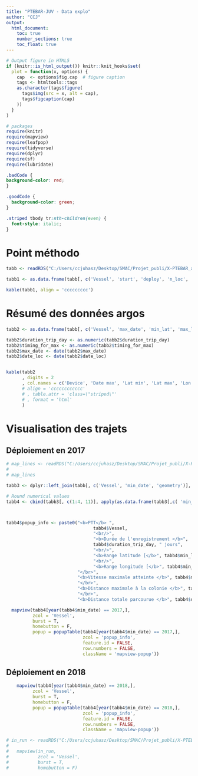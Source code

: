 ```yaml
---
title: "PTEBAR-JUV - Data explo"
author: "CCJ"
output:
  html_document:
    toc: true
    number_sections: true
    toc_float: true
---
```


```r
# Output figure in HTML5
if (knitr::is_html_output()) knitr::knit_hooks$set(
  plot = function(x, options) {
    cap  <- options$fig.cap  # figure caption
    tags <- htmltools::tags
    as.character(tags$figure(
      tags$img(src = x, alt = cap),
      tags$figcaption(cap)
    ))
  }
)

# packages
require(knitr)
require(mapview)
require(leafpop)
require(tidyverse)
require(dplyr)
require(sf)
require(lubridate)
```

```css
.badCode {
background-color: red;
}

.goodCode {
  background-color: green;
}

.striped tbody tr:nth-children(even) {
  font-style: italic;
}
```

# Point méthodo  
 
```r
tabb <- readRDS("C:/Users/ccjuhasz/Desktop/SMAC/Projet_publi/X-PTEBAR_argos_JUV/DATA/PTEBAR_JUV_Infos_bilan.rds")

tabb1 <- as.data.frame(tabb[, c('Vessel', 'start', 'deploy', 'n_loc', 'attach', 'burrow', 'ring', 'weight', 'wing', 'remark')])[, -11]

kable(tabb1, align = 'ccccccccc')
```

# Résumé des données argos
```r
tabb2 <- as.data.frame(tabb[, c('Vessel', 'max_date', 'min_lat', 'max_lat', 'min_lon', 'max_lon', 'max_speed', 'max_dist_km', 'date_loc', 'timing_for_max', 'dist_travel_km', 'duration_trip_day')])[, -13]

tabb2$duration_trip_day <- as.numeric(tabb2$duration_trip_day)
tabb2$timing_for_max <- as.numeric(tabb2$timing_for_max)
tabb2$max_date <- date(tabb2$max_date)
tabb2$date_loc <- date(tabb2$date_loc)


kable(tabb2
      , digits = 2
      , col.names = c('Device', 'Date max', 'Lat min', 'Lat max', 'Lon min', 'Lon max', 'Speed max', 'Dist max', 'Date dist max', 'Nb jr pour max loc', 'Dist tot', 'Duree trajet')
      # align = 'cccccccccccc'
      # , table.attr = 'class=\"striped\"'
      # , format = 'html'
      )
```
# Visualisation des trajets  
  
## Déploiement en 2017  
  
```r

# map_lines <- readRDS("C:/Users/ccjuhasz/Desktop/SMAC/Projet_publi/X-PTEBAR_argos_JUV/DATA/PTEBAR_JUV_raw_map_lines.rds")
# 
# map_lines

tabb3 <- dplyr::left_join(tabb[, c('Vessel', 'min_date', 'geometry')], tabb2, by = 'Vessel')

# Round numerical values
tabb4 <- cbind(tabb3[, c(1:4, 11)], apply(as.data.frame(tabb3[,c( 'min_lat', 'max_lat', 'min_lon', 'max_lon', 'max_speed', 'max_dist_km', 'timing_for_max', 'dist_travel_km', 'duration_trip_day')])[, -10], 2, round, digit = 2))



tabb4$popup_info <- paste0("<b>PTT</b> ",
                                 tabb4$Vessel,
                                 "<br/>",
                                 "<b>Durée de l'enregistrement </b>",
                                 tabb4$duration_trip_day, " jours",
                                 "<br/>",
                                 "<b>Range latitude [</b>", tabb4$min_lat, "; ", tabb4$max_lat, "<b>]</b>",
                                 "<br/>",
                                 "<b>Range longitude [</b>", tabb4$min_lon, "; ", tabb4$max_lon, "<b>]</b>",
                           "</br>",
                           "<b>Vitesse maximale atteinte </b>", tabb4$max_speed, " unité ?",
                           "</br>",
                           "<b>Distance maximale à la colonie </b>", tabb4$max_dist_km, " atteint km en ", tabb4$timing_for_max, " jours",
                           "</br>",
                           "<b>Distance totale parcourue </b>", tabb4$dist_travel_km, " km")

  mapview(tabb4[year(tabb4$min_date) == 2017,],
          zcol = 'Vessel',
          burst = T,
          homebutton = F,
          popup = popupTable(tabb4[year(tabb4$min_date) == 2017,],
                             zcol = 'popup_info',
                             feature.id = FALSE,
                             row.numbers = FALSE,
                             className = 'mapview-popup'))
```  
  
## Déploiement en 2018  
  
```r
    mapview(tabb4[year(tabb4$min_date) == 2018,],
          zcol = 'Vessel',
          burst = T,
          homebutton = F,
          popup = popupTable(tabb4[year(tabb4$min_date) == 2018,],
                             zcol = 'popup_info',
                             feature.id = FALSE,
                             row.numbers = FALSE,
                             className = 'mapview-popup'))

# in_run <- readRDS("C:/Users/ccjuhasz/Desktop/SMAC/Projet_publi/X-PTEBAR_argos_JUV/DATA/PTEBAR_JUV_in_Run_points_data.rds")
#   
#   mapview(in_run,
#           zcol = 'Vessel',
#           burst = T,
#           homebutton = F)

```